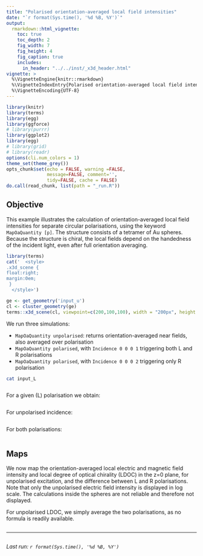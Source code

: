 ```yaml
---
title: "Polarised orientation-averaged local field intensities"
date: "`r format(Sys.time(), '%d %B, %Y')`"
output:
  rmarkdown::html_vignette:
    toc: true
    toc_depth: 2
    fig_width: 7
    fig_height: 4
    fig_caption: true
    includes:
      in_header: "../../inst/_x3d_header.html"
vignette: >
  %\VignetteEngine{knitr::rmarkdown}
  %\VignetteIndexEntry{Polarised orientation-averaged local field intensities}
  %\VignetteEncoding{UTF-8}
---
```


```r
library(knitr)
library(terms)
library(egg)
library(ggforce)
# library(purrr)
library(ggplot2)
library(egg)
# library(grid)
# library(readr)
options(cli.num_colors = 1)
theme_set(theme_grey())
opts_chunk$set(echo = FALSE, warning =FALSE,
               message=FALSE, comment='', 
               tidy=FALSE, cache = FALSE)
do.call(read_chunk, list(path = "_run.R"))
```


## Objective

This example illustrates the calculation of orientation-averaged local field intensities for separate circular polarisations, using the keyword `MapOaQuantity [p]`. The structure consists of a tetramer of Au spheres. Because the structure is chiral, the local fields depend on the handedness of the incident light, even after full orientation averaging.


```r
library(terms)
cat('  <style>
.x3d_scene {
float:right;
margin:0em;
 }
  </style>')

ge <- get_geometry('input_u')
cl <- cluster_geometry(ge)
terms::x3d_scene(cl, viewpoint=c(200,100,100), width = "200px", height = "150px", default_material='gold')
```
We run three simulations: 

- `MapOaQuantity unpolarised`: returns orientation-averaged near fields, also averaged over polarisation
- `MapOaQuantity polarised`, with `Incidence 0 0 0 1` triggering both L and R polarisations
- `MapOaQuantity polarised`, with `Incidence 0 0 0 2` triggering only R polarisation


```bash
cat input_L
```

```r
```

For a given (L) polarisation we obtain:

```r
```

For unpolarised incidence:

```r
```


For both polarisations:

```r
```


## Maps

We now map the orientation-averaged local electric and magnetic field intensity and local degree of optical chirality (LDOC) in the z=0 plane, for unpolarised excitation, and the difference between L and R polarisations. Note that only the unpolarised electric field intensity is displayed in log scale. The calculations inside the spheres are not reliable and therefore not displayed.

For unpolarised LDOC, we simply average the two polarisations, as no formula is readily available.

```r
```


-----

```r
```
_Last run: `r format(Sys.time(), '%d %B, %Y')`_
